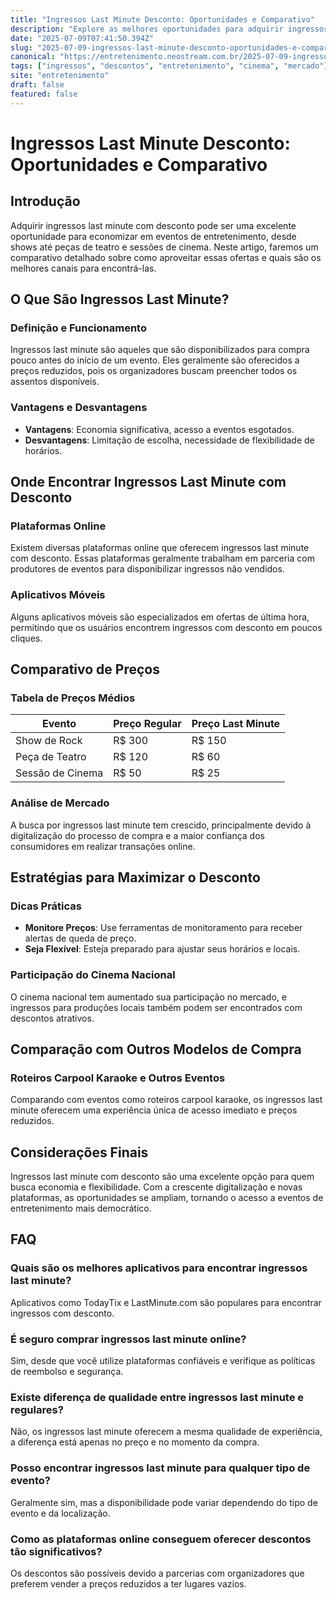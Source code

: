 ```yaml
---
title: "Ingressos Last Minute Desconto: Oportunidades e Comparativo"
description: "Explore as melhores oportunidades para adquirir ingressos last minute com desconto, comparando preços e analisando o mercado de entretenimento."
date: "2025-07-09T07:41:50.394Z"
slug: "2025-07-09-ingressos-last-minute-desconto-oportunidades-e-comparativo"
canonical: "https://entretenimento.neostream.com.br/2025-07-09-ingressos-last-minute-desconto-oportunidades-e-comparativo"
tags: ["ingressos", "descontos", "entretenimento", "cinema", "mercado"]
site: "entretenimento"
draft: false
featured: false
---
```


# Ingressos Last Minute Desconto: Oportunidades e Comparativo

## Introdução

Adquirir ingressos last minute com desconto pode ser uma excelente oportunidade para economizar em eventos de entretenimento, desde shows até peças de teatro e sessões de cinema. Neste artigo, faremos um comparativo detalhado sobre como aproveitar essas ofertas e quais são os melhores canais para encontrá-las.

## O Que São Ingressos Last Minute?

### Definição e Funcionamento
Ingressos last minute são aqueles que são disponibilizados para compra pouco antes do início de um evento. Eles geralmente são oferecidos a preços reduzidos, pois os organizadores buscam preencher todos os assentos disponíveis.

### Vantagens e Desvantagens
- **Vantagens**: Economia significativa, acesso a eventos esgotados.
- **Desvantagens**: Limitação de escolha, necessidade de flexibilidade de horários.

## Onde Encontrar Ingressos Last Minute com Desconto

### Plataformas Online
Existem diversas plataformas online que oferecem ingressos last minute com desconto. Essas plataformas geralmente trabalham em parceria com produtores de eventos para disponibilizar ingressos não vendidos.

### Aplicativos Móveis
Alguns aplicativos móveis são especializados em ofertas de última hora, permitindo que os usuários encontrem ingressos com desconto em poucos cliques.

## Comparativo de Preços

### Tabela de Preços Médios
| Evento | Preço Regular | Preço Last Minute |
|--------|---------------|------------------|
| Show de Rock | R$ 300 | R$ 150 |
| Peça de Teatro | R$ 120 | R$ 60 |
| Sessão de Cinema | R$ 50 | R$ 25 |

### Análise de Mercado
A busca por ingressos last minute tem crescido, principalmente devido à digitalização do processo de compra e a maior confiança dos consumidores em realizar transações online.

## Estratégias para Maximizar o Desconto

### Dicas Práticas
- **Monitore Preços**: Use ferramentas de monitoramento para receber alertas de queda de preço.
- **Seja Flexível**: Esteja preparado para ajustar seus horários e locais.

### Participação do Cinema Nacional
O cinema nacional tem aumentado sua participação no mercado, e ingressos para produções locais também podem ser encontrados com descontos atrativos.

## Comparação com Outros Modelos de Compra

### Roteiros Carpool Karaoke e Outros Eventos
Comparando com eventos como roteiros carpool karaoke, os ingressos last minute oferecem uma experiência única de acesso imediato e preços reduzidos.

## Considerações Finais
Ingressos last minute com desconto são uma excelente opção para quem busca economia e flexibilidade. Com a crescente digitalização e novas plataformas, as oportunidades se ampliam, tornando o acesso a eventos de entretenimento mais democrático.

## FAQ

### Quais são os melhores aplicativos para encontrar ingressos last minute?
Aplicativos como TodayTix e LastMinute.com são populares para encontrar ingressos com desconto.

### É seguro comprar ingressos last minute online?
Sim, desde que você utilize plataformas confiáveis e verifique as políticas de reembolso e segurança.

### Existe diferença de qualidade entre ingressos last minute e regulares?
Não, os ingressos last minute oferecem a mesma qualidade de experiência, a diferença está apenas no preço e no momento da compra.

### Posso encontrar ingressos last minute para qualquer tipo de evento?
Geralmente sim, mas a disponibilidade pode variar dependendo do tipo de evento e da localização.

### Como as plataformas online conseguem oferecer descontos tão significativos?
Os descontos são possíveis devido a parcerias com organizadores que preferem vender a preços reduzidos a ter lugares vazios.